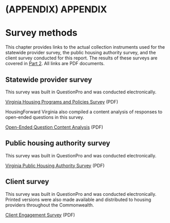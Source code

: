 # (APPENDIX) APPENDIX {.unnumbered}

# Survey methods {#appendix-surveymethods}

::: {.open data-latex=""}
This chapter provides links to the actual collection instruments used for the statewide provider survey, the public housing authority survey, and the client survey conducted for this report. The results of these surveys are covered in [Part 2](#part-2). All links are PDF documents.
:::

## Statewide provider survey

This survey was built in QuestionPro and was conducted electronically.

[Virginia Housing Programs and Policies Survey](pdf/hb854-surveys-providersurvey.pdf) (PDF)

HousingForward Virginia also compiled a content analysis of responses to open-ended questions in this survey.

[Open-Ended Question Content Analysis](pdf/hb854-surveys-surveythemes.pdf) (PDF)

## Public housing authority survey

This survey was built in QuestionPro and was conducted electronically.

[Virginia Public Housing Authority Survey](pdf/hb854-surveys-phasurvey.pdf) (PDF)

## Client survey

This survey was built in QuestionPro and was conducted electronically. Printed versions were also made available and distributed to housing providers throughout the Commonwealth.

[Client Engagement Survey](pdf/hb854-surveys-clientsurvey.pdf) (PDF)